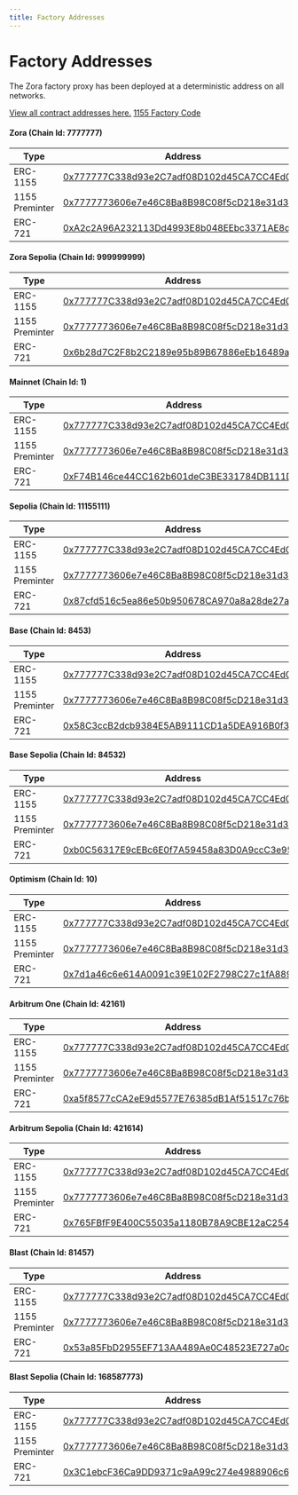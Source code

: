 ```yaml
---
title: Factory Addresses
---
```


# Factory Addresses

The Zora factory proxy has been deployed at a deterministic address on all networks.

[View all contract addresses here.](https://github.com/ourzora/zora-protocol/tree/main/packages/protocol-deployments/addresses)
[1155 Factory Code](https://github.com/ourzora/zora-protocol/blob/main/packages/1155-contracts/src/factory/ZoraCreator1155FactoryImpl.sol)

#### Zora (Chain Id: 7777777)

| Type           | Address                                                                                                                       |
| -------------- | ----------------------------------------------------------------------------------------------------------------------------- |
| ERC-1155       | [0x777777C338d93e2C7adf08D102d45CA7CC4Ed021](https://explorer.zora.energy/address/0x777777C338d93e2C7adf08D102d45CA7CC4Ed021) |
| 1155 Preminter | [0x7777773606e7e46C8Ba8B98C08f5cD218e31d340](https://explorer.zora.energy/address/0x7777773606e7e46C8Ba8B98C08f5cD218e31d340) |
| ERC-721        | [0xA2c2A96A232113Dd4993E8b048EEbc3371AE8d85](https://explorer.zora.energy/address/0xA2c2A96A232113Dd4993E8b048EEbc3371AE8d85) |

#### Zora Sepolia (Chain Id: 999999999)

| Type           | Address                                                                                                                               |
| -------------- | ------------------------------------------------------------------------------------------------------------------------------------- |
| ERC-1155       | [0x777777C338d93e2C7adf08D102d45CA7CC4Ed021](https://sepolia.explorer.zora.energy/address/0x777777C338d93e2C7adf08D102d45CA7CC4Ed021) |
| 1155 Preminter | [0x7777773606e7e46C8Ba8B98C08f5cD218e31d340](https://sepolia.explorer.zora.energy/address/0x7777773606e7e46C8Ba8B98C08f5cD218e31d340) |
| ERC-721        | [0x6b28d7C2F8b2C2189e95b89B67886eEb16489a97](https://sepolia.explorer.zora.energy/address/0x6b28d7C2F8b2C2189e95b89B67886eEb16489a97) |

#### Mainnet (Chain Id: 1)

| Type           | Address                                                                                                               |
| -------------- | --------------------------------------------------------------------------------------------------------------------- |
| ERC-1155       | [0x777777C338d93e2C7adf08D102d45CA7CC4Ed021](https://etherscan.io/address/0x777777C338d93e2C7adf08D102d45CA7CC4Ed021) |
| 1155 Preminter | [0x7777773606e7e46C8Ba8B98C08f5cD218e31d340](https://etherscan.io/address/0x7777773606e7e46C8Ba8B98C08f5cD218e31d340) |
| ERC-721        | [0xF74B146ce44CC162b601deC3BE331784DB111DC1](https://etherscan.io/address/0xF74B146ce44CC162b601deC3BE331784DB111DC1) |

#### Sepolia (Chain Id: 11155111)

| Type           | Address                                                                                                                       |
| -------------- | ----------------------------------------------------------------------------------------------------------------------------- |
| ERC-1155       | [0x777777C338d93e2C7adf08D102d45CA7CC4Ed021](https://sepolia.etherscan.io/address/0x777777C338d93e2C7adf08D102d45CA7CC4Ed021) |
| 1155 Preminter | [0x7777773606e7e46C8Ba8B98C08f5cD218e31d340](https://sepolia.etherscan.io/address/0x7777773606e7e46C8Ba8B98C08f5cD218e31d340) |
| ERC-721        | [0x87cfd516c5ea86e50b950678CA970a8a28de27ac](https://sepolia.etherscan.io/address/0x87cfd516c5ea86e50b950678CA970a8a28de27ac) |


#### Base (Chain Id: 8453)

| Type           | Address                                                                                                               |
| -------------- | --------------------------------------------------------------------------------------------------------------------- |
| ERC-1155       | [0x777777C338d93e2C7adf08D102d45CA7CC4Ed021](https://basescan.org/address/0x777777C338d93e2C7adf08D102d45CA7CC4Ed021) |
| 1155 Preminter | [0x7777773606e7e46C8Ba8B98C08f5cD218e31d340](https://basescan.org/address/0x7777773606e7e46C8Ba8B98C08f5cD218e31d340) |
| ERC-721        | [0x58C3ccB2dcb9384E5AB9111CD1a5DEA916B0f33c](https://basescan.org/address/0x58C3ccB2dcb9384E5AB9111CD1a5DEA916B0f33c) |


#### Base Sepolia (Chain Id: 84532)

| Type           | Address                                                                                                                       |
| -------------- | ----------------------------------------------------------------------------------------------------------------------------- |
| ERC-1155       | [0x777777C338d93e2C7adf08D102d45CA7CC4Ed021](https://sepolia.basescan.org/address/0x777777C338d93e2C7adf08D102d45CA7CC4Ed021) |
| 1155 Preminter | [0x7777773606e7e46C8Ba8B98C08f5cD218e31d340](https://sepolia.basescan.org/address/0x7777773606e7e46C8Ba8B98C08f5cD218e31d340) |
| ERC-721        | [0xb0C56317E9cEBc6E0f7A59458a83D0A9ccC3e955](https://sepolia.basescan.org/address/0xb0C56317E9cEBc6E0f7A59458a83D0A9ccC3e955) |


#### Optimism (Chain Id: 10)

| Type           | Address                                                                                                                          |
| -------------- | -------------------------------------------------------------------------------------------------------------------------------- |
| ERC-1155       | [0x777777C338d93e2C7adf08D102d45CA7CC4Ed021](https://optimistic.etherscan.io/address/0x777777C338d93e2C7adf08D102d45CA7CC4Ed021) |
| 1155 Preminter | [0x7777773606e7e46C8Ba8B98C08f5cD218e31d340](https://optimistic.etherscan.io/address/0x7777773606e7e46C8Ba8B98C08f5cD218e31d340) |
| ERC-721        | [0x7d1a46c6e614A0091c39E102F2798C27c1fA8892](https://optimistic.etherscan.io/address/0x7d1a46c6e614A0091c39E102F2798C27c1fA8892) |


#### Arbitrum One (Chain Id: 42161)

| Type           | Address                                                                                                              |
| -------------- | -------------------------------------------------------------------------------------------------------------------- |
| ERC-1155       | [0x777777C338d93e2C7adf08D102d45CA7CC4Ed021](https://arbiscan.io/address/0x777777C338d93e2C7adf08D102d45CA7CC4Ed021) |
| 1155 Preminter | [0x7777773606e7e46C8Ba8B98C08f5cD218e31d340](https://arbiscan.io/address/0x7777773606e7e46C8Ba8B98C08f5cD218e31d340) |
| ERC-721        | [0xa5f8577cCA2eE9d5577E76385dB1Af51517c76bb](https://arbiscan.io/address/0xa5f8577cCA2eE9d5577E76385dB1Af51517c76bb) |


#### Arbitrum Sepolia (Chain Id: 421614)

| Type           | Address                                                                                                                      |
| -------------- | ---------------------------------------------------------------------------------------------------------------------------- |
| ERC-1155       | [0x777777C338d93e2C7adf08D102d45CA7CC4Ed021](https://sepolia.arbiscan.io/address/0x777777C338d93e2C7adf08D102d45CA7CC4Ed021) |
| 1155 Preminter | [0x7777773606e7e46C8Ba8B98C08f5cD218e31d340](https://sepolia.arbiscan.io/address/0x7777773606e7e46C8Ba8B98C08f5cD218e31d340) |
| ERC-721        | [0x765FBfF9E400C55035a1180B78A9CBE12aC25414](https://sepolia.arbiscan.io/address/0x765FBfF9E400C55035a1180B78A9CBE12aC25414) |


#### Blast (Chain Id: 81457)

| Type           | Address                                                                                                               |
| -------------- | --------------------------------------------------------------------------------------------------------------------- |
| ERC-1155       | [0x777777C338d93e2C7adf08D102d45CA7CC4Ed021](https://blastscan.io/address/0x777777C338d93e2C7adf08D102d45CA7CC4Ed021) |
| 1155 Preminter | [0x7777773606e7e46C8Ba8B98C08f5cD218e31d340](https://blastscan.io/address/0x7777773606e7e46C8Ba8B98C08f5cD218e31d340) |
| ERC-721        | [0x53a85FbD2955EF713AA489Ae0C48523E727a0c07](https://blastscan.io/address/0x53a85FbD2955EF713AA489Ae0C48523E727a0c07) |


#### Blast Sepolia (Chain Id: 168587773)

| Type           | Address                                                                                                                       |
| -------------- | ----------------------------------------------------------------------------------------------------------------------------- |
| ERC-1155       | [0x777777C338d93e2C7adf08D102d45CA7CC4Ed021](https://sepolia.blastscan.io/address/0x777777C338d93e2C7adf08D102d45CA7CC4Ed021) |
| 1155 Preminter | [0x7777773606e7e46C8Ba8B98C08f5cD218e31d340](https://sepolia.blastscan.io/address/0x7777773606e7e46C8Ba8B98C08f5cD218e31d340) |
| ERC-721        | [0x3C1ebcF36Ca9DD9371c9aA99c274e4988906c6E3](https://sepolia.blastscan.io/address/0x3C1ebcF36Ca9DD9371c9aA99c274e4988906c6E3) |
